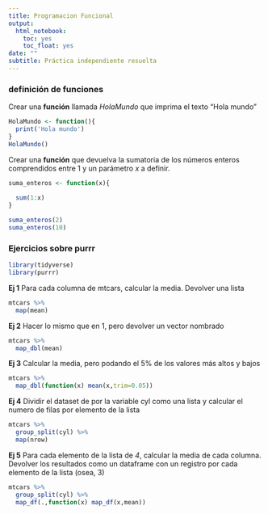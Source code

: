 ```yaml
---
title: Programacion Funcional
output:
  html_notebook:
    toc: yes
    toc_float: yes
date: ""
subtitle: Práctica independiente resuelta
---
```


### definición de funciones

Crear una **función** llamada _HolaMundo_ que imprima el texto "Hola mundo"

```r
HolaMundo <- function(){
  print('Hola mundo')
}
HolaMundo()
```

Crear una **función** que devuelva la sumatoria de los números enteros comprendidos entre 1 y un parámetro _x_ a definir.
```r

suma_enteros <- function(x){
  
  sum(1:x)
}

suma_enteros(2)
suma_enteros(10)
```


### Ejercicios sobre purrr

```r
library(tidyverse)
library(purrr)
```

__Ej 1__ Para cada columna de mtcars, calcular la media. Devolver una lista

```r
mtcars %>% 
  map(mean)


```

__Ej 2__ Hacer lo mismo que en 1, pero devolver un vector nombrado

```r
mtcars %>% 
  map_dbl(mean)

```

__Ej 3__ Calcular la media, pero podando el 5% de los valores más altos y bajos

```r


mtcars %>% 
  map_dbl(function(x) mean(x,trim=0.05))
```

__Ej 4__ Dividir el dataset de por la variable cyl como una lista y calcular el numero de filas por elemento de la lista

```r
mtcars %>% 
  group_split(cyl) %>% 
  map(nrow)


```

__Ej 5__ Para cada elemento de la lista de _4_, calcular la media de cada columna. Devolver los resultados como un dataframe con un registro por cada elemento de la lista (osea, 3)

```r
mtcars %>% 
  group_split(cyl) %>% 
  map_df(.,function(x) map_df(x,mean))
```

